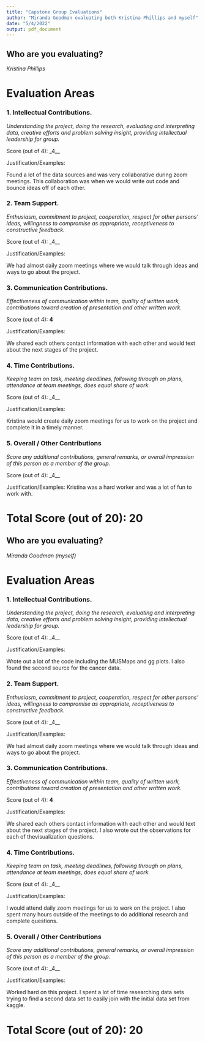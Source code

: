 ```yaml
---
title: "Capstone Group Evaluations"
author: "Miranda Goodman evaluating both Kristina Phillips and myself"
date: "5/4/2022"
output: pdf_document
---
```



## Who are you evaluating?

*Kristina Phillips*

# Evaluation Areas

### 1. Intellectual Contributions.

*Understanding the project, doing the research, evaluating and interpreting data, creative efforts and problem solving insight, providing intellectual leadership for group.* 

Score (out of 4): _4__

Justification/Examples:

Found a lot of the data sources and was very collaborative during zoom meetings. This collaboration was when we would write out code and bounce ideas off of each other.


### 2. Team Support.

*Enthusiasm, commitment to project, cooperation, respect for other persons’ ideas, willingness to compromise as appropriate, receptiveness to constructive feedback.* 

Score (out of 4): _4__

Justification/Examples:

We had almost daily zoom meetings where we would talk through ideas and ways to go about the project.



### 3. Communication Contributions. 

*Effectiveness of communication within team, quality of written work, contributions toward creation of presentation and other written work.* 

Score (out of 4): __4__

Justification/Examples:

We shared each others contact information with each other and would text about the next stages of the project.


### 4. Time Contributions.

*Keeping team on task, meeting deadlines, following through on plans, attendance at team meetings, does equal share of work.* 

Score (out of 4): _4__

Justification/Examples:

Kristina would create daily zoom meetings for us to work on the project and complete it in a timely manner.



### 5. Overall / Other Contributions

*Score any additional contributions, general remarks, or overall impression of this person as a member of the group.*


Score (out of 4): _4__

Justification/Examples:
Kristina was a hard worker and was a lot of fun to work with.




# Total Score (out of 20): 20


## Who are you evaluating?

*Miranda Goodman (myself)*

# Evaluation Areas

### 1. Intellectual Contributions.

*Understanding the project, doing the research, evaluating and interpreting data, creative efforts and problem solving insight, providing intellectual leadership for group.* 

Score (out of 4): _4__

Justification/Examples:

Wrote out a lot of the code including the MUSMaps and gg plots. I also found the second source for the cancer data.


### 2. Team Support.

*Enthusiasm, commitment to project, cooperation, respect for other persons’ ideas, willingness to compromise as appropriate, receptiveness to constructive feedback.* 

Score (out of 4): _4__

Justification/Examples:

We had almost daily zoom meetings where we would talk through ideas and ways to go about the project.



### 3. Communication Contributions. 

*Effectiveness of communication within team, quality of written work, contributions toward creation of presentation and other written work.* 

Score (out of 4): __4__

Justification/Examples:

We shared each others contact information with each other and would text about the next stages of the project. I also wrote out the observations for each of thevisualization questions.


### 4. Time Contributions.

*Keeping team on task, meeting deadlines, following through on plans, attendance at team meetings, does equal share of work.* 

Score (out of 4): _4__

Justification/Examples:

I would attend daily zoom meetings for us to work on the project. I also spent many hours outside of the meetings to do additional research and complete questions.

### 5. Overall / Other Contributions

*Score any additional contributions, general remarks, or overall impression of this person as a member of the group.*


Score (out of 4): _4__

Justification/Examples:

Worked hard on this project. I spent a lot of time researching data sets trying to find a second data set to easily join with the initial data set from kaggle.


# Total Score (out of 20): 20

